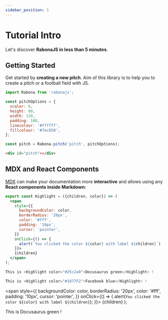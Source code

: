 ```yaml
---
sidebar_position: 1
---
```


# Tutorial Intro

Let's discover **RabonaJS in less than 5 minutes**.

## Getting Started

Get started by **creating a new pitch**. Aim of this library is to help you to create a pitch or a football field with JS.


```js
import Rabona from 'rabonajs';

const pitchOptions = {
  scaler: 6,
  height: 80,
  width: 120,
  padding: 100,
  linecolour: '#ffffff',
  fillcolour: '#7ec850',
};

const pitch = Rabona.pitch('pitch', pitchOptions);

```

```html
<div id="pitch"></div>
```


## MDX and React Components

[MDX](https://mdxjs.com/) can make your documentation more **interactive** and allows using any **React components inside Markdown**:

```jsx
export const Highlight = ({children, color}) => (
  <span
    style={{
      backgroundColor: color,
      borderRadius: '20px',
      color: '#fff',
      padding: '10px',
      cursor: 'pointer',
    }}
    onClick={() => {
      alert(`You clicked the color ${color} with label ${children}`)
    }}>
    {children}
  </span>
);

This is <Highlight color="#25c2a0">Docusaurus green</Highlight> !

This is <Highlight color="#1877F2">Facebook blue</Highlight> !
```

  <span
    style={{
      backgroundColor: color,
      borderRadius: '20px',
      color: '#fff',
      padding: '10px',
      cursor: 'pointer',
    }}
    onClick={() => {
      alert(`You clicked the color ${color} with label ${children}`);
    }}>
    {children}
  </span>
);

This is <Highlight color="#25c2a0">Docusaurus green</Highlight> !
